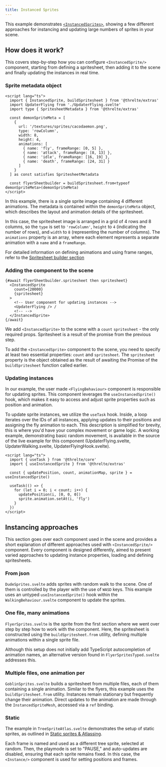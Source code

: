 ```yaml
---
title: Instanced Sprites
---
```


This example demonstrates [`<InstancedSprites>`](/docs/reference/extras/instanced-sprite), showing
a few different approaches for instancing and updating large numbers of sprites in your scene.

<Example
  path="instancing/instanced-sprite-mania"
  iframe
/>

## How does it work?

This covers step-by-step how you can configure `<InstancedSprite/>` component, starting from defining a spritesheet, then adding it to the scene and finally updating the instances in real time.

### Sprite metadata object

```svelte title=Flyer.svelte
<script lang="ts">
  import { InstancedSprite, buildSpritesheet } from '@threlte/extras'
  import UpdaterFlying from './UpdaterFlying.svelte'
  import type { SpritesheetMetadata } from '@threlte/extras'

  const demonSpriteMeta = [
    {
      url: '/textures/sprites/cacodaemon.png',
      type: 'rowColumn',
      width: 8,
      height: 4,
      animations: [
        { name: 'fly', frameRange: [0, 5] },
        { name: 'attack', frameRange: [8, 13] },
        { name: 'idle', frameRange: [16, 19] },
        { name: 'death', frameRange: [24, 31] }
      ]
    }
  ] as const satisfies SpritesheetMetadata

  const flyerSheetbuilder = buildSpritesheet.from<typeof demonSpriteMeta>(demonSpriteMeta)
</script>
```

In this example, there is a single sprite image containing 4 different animations. The metadata is contained within the
`demonSpriteMeta` object, which describes the layout and animation details of the spritesheet.

In this case, the spritesheet image is arranged in a grid of 4 rows and 8 columns, so the `type` is set to `'rowColumn'`,
`height` to `4` (indicating the number of rows), and `width` to `8` (representing the number of columns).
The `animations` property is an array, where each element represents a separate animation with a `name` and a `frameRange`.

For detailed information on defining animations and using frame ranges, refer to the [Spritesheet builder section](/docs/reference/extras/instanced-sprite#spritesheetmetadata)

### Adding the component to the scene

```svelte title=Flyer.svelte
{#await flyerSheetbuilder.spritesheet then spritesheet}
  <InstancedSprite
    count={20000}
    {spritesheet}
  >
    <!-- User component for updating instances -->
    <UpdaterFlying /> /
    <!-- -->
  </InstancedSprite>
{/await}
```

We add `<InstancedSprite>` to the scene with a `count` `spritesheet` - the only required props. Spritesheet is a result of the promise from the previous step.

To add the `<InstancedSprite>` component to the scene, you need to specify at least two essential properties:
`count` and `spritesheet`. The `spritesheet` property is the object obtained as the result of awaiting the Promise of the `buildSpritesheet` function called earlier.

### Updating instances

In our example, the user made `<FlyingBehaviour>` component is responsible for updating sprites.
This component leverages the `useInstancedSprite()` hook, which makes it easy to access and
adjust sprite properties such as position and animation.

To update sprite instances, we utilize the `useTask` hook. Inside, a loop iterates over the IDs
of all instances, applying updates to their positions and assigning the fly animation to each.
This description is simplified for brevity, this is where you'd have your complex movement or game logic.
A working example, demonstrating basic random movement, is available in the source of the live example for this component
(UpdaterFlying.svelte, UpdaterWalking.svelte, UpdaterFlyingHook.svelte).

```svelte title=FlyingBehaviour.svelte
<script lang="ts">
  import { useTask } from '@threlte/core'
  import { useInstancedSprite } from '@threlte/extras'

  const { updatePosition, count, animationMap, sprite } = useInstancedSprite()

  useTask(() => {
    for (let i = 0; i < count; i++) {
      updatePosition(i, [0, 0, 0])
      sprite.animation.setAt(i, 'fly')
    }
  })
</script>
```

## Instancing approaches

This section goes over each component used in the scene and provides a short explanation of different approaches used with `<InstancedSprite/>` component.
Every component is designed differently, aimed to present varied approaches to updating instance properties, loading and defining spritesheets.

### From json

`DudeSprites.svelte` adds sprites with random walk to the scene. One of them is controlled by the player with the use of `WASD` keys.
This example uses an untyped `useInstancedSprite()` hook within the `WalkingBehaviour.svelte` component to update the sprites.

### One file, many animations

`FlyerSprites.svelte` is the sprite from the first section where we went over step by step how to work with the component.
Here, the spritesheet is constructed using the `buildSpritesheet.from` utility, defining multiple animations within a single sprite file.

Although this setup does not initially add TypeScript autocompletion of animation names, an alternative version found in
`FlyerSpritesTyped.svelte` addresses this.

### Multiple files, one animation per

`GoblinSprites.svelte` builds a spritesheet from multiple files, each of them containing a single animation. Similar to the
flyers, this example uses the `buildSpritesheet.from` utility.
Instances remain stationary but frequently change their animation. Direct updates to the animation are made through the `InstancedSpriteMesh`,
accessed via a `ref` binding.

### Static

The example in `TreeSpriteAtlas.svelte` demonstrates the setup of static sprites, as outlined in [Static sprites & Atlassing](/docs/reference/extras/instanced-sprite#static-sprites--atlassing).

Each frame is named and used as a different tree sprite, selected at random. Then, the playmode is set to "PAUSE," and auto-updates are disabled,
ensuring that each sprite remains fixed. In this case, the `<Instance/>` component is used for setting positions and frames.
